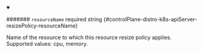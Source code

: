 
<details className="config-field" data-expandable="false" open>
<summary>

####### `resourceName` <span className="config-field-required" data-required="false">required</span> <span className="config-field-type">string</span> <span className="config-field-default"></span> <span className="config-field-enum"></span> {#controlPlane-distro-k8s-apiServer-resizePolicy-resourceName}

Name of the resource to which this resource resize policy applies.
Supported values: cpu, memory.

</summary>



</details>
